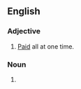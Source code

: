{{also|lump sum}}

==English==

===Adjective===
{{en-adj|-}}
# [[paid|Paid]] all at one time.

===Noun===
{{head|en|noun}}
# {{alternative spelling of|lump sum|lang=en}}